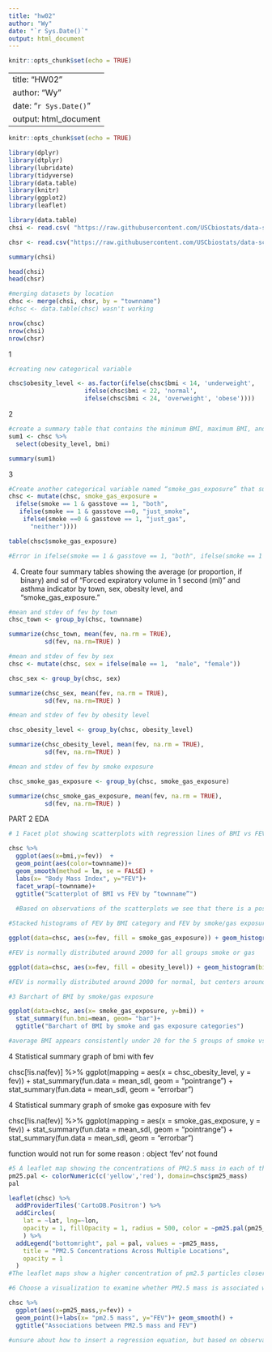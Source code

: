 ```yaml
---
title: "hw02"
author: "Wy"
date: "`r Sys.Date()`"
output: html_document
---
```


```r
knitr::opts_chunk$set(echo = TRUE)
```
---
title: "HW02"
author: "Wy"
date: "`r Sys.Date()`"
output: html_document
---

```r
knitr::opts_chunk$set(echo = TRUE)
```

```r
library(dplyr)
library(dtplyr)
library(lubridate)
library(tidyverse)
library(data.table)
library(knitr)
library(ggplot2)
library(leaflet)

```

```r
library(data.table)
chsi <- read.csv( "https://raw.githubusercontent.com/USCbiostats/data-science-data/master/01_chs/chs_individual.csv")

chsr <- read.csv("https://raw.githubusercontent.com/USCbiostats/data-science-data/master/01_chs/chs_regional.csv")
```

```r
summary(chsi)

head(chsi)
head(chsr)
```
```r
#merging datasets by location
chsc <- merge(chsi, chsr, by = "townname")
#chsc <- data.table(chsc) wasn't working

nrow(chsc)
nrow(chsi)
nrow(chsr)
```

1
```r
#creating new categorical variable 

chsc$obesity_level <- as.factor(ifelse(chsc$bmi < 14, 'underweight',
                     ifelse(chsc$bmi < 22, 'normal', 
                     ifelse(chsc$bmi < 24, 'overweight', 'obese'))))

```

2
```r
#create a summary table that contains the minimum BMI, maximum BMI, and the total number of observations per category.
sum1 <- chsc %>%
  select(obesity_level, bmi)

summary(sum1)

```

3
```r

#Create another categorical variable named “smoke_gas_exposure” that summarizes “Second Hand Smoke” and “Gas Stove.” The variable should have four categories in total.
chsc <- mutate(chsc, smoke_gas_exposure =
  ifelse(smoke == 1 & gasstove == 1, "both", 
   ifelse(smoke == 1 & gasstove ==0, "just_smoke", 
    ifelse(smoke ==0 & gasstove == 1, "just_gas",
      "neither"))))

table(chsc$smoke_gas_exposure)

#Error in ifelse(smoke == 1 & gasstove == 1, "both", ifelse(smoke == 1 & : object 'smoke' not found

```

4. Create four summary tables showing the average (or proportion, if binary) and sd of “Forced expiratory volume in 1 second (ml)” and asthma indicator by town, sex, obesity level, and “smoke_gas_exposure.”
```r

#mean and stdev of fev by town
chsc_town <- group_by(chsc, townname)

summarize(chsc_town, mean(fev, na.rm = TRUE),
          sd(fev, na.rm=TRUE) )

```


```r
#mean and stdev of fev by sex
chsc <- mutate(chsc, sex = ifelse(male == 1,  "male", "female"))

chsc_sex <- group_by(chsc, sex)

summarize(chsc_sex, mean(fev, na.rm = TRUE),
          sd(fev, na.rm=TRUE) )
```
```r
#mean and stdev of fev by obesity level

chsc_obesity_level <- group_by(chsc, obesity_level)

summarize(chsc_obesity_level, mean(fev, na.rm = TRUE),
          sd(fev, na.rm=TRUE) )
```

```r
#mean and stdev of fev by smoke exposure

chsc_smoke_gas_exposure <- group_by(chsc, smoke_gas_exposure)

summarize(chsc_smoke_gas_exposure, mean(fev, na.rm = TRUE),
          sd(fev, na.rm=TRUE) )
```



PART 2 EDA

```r
# 1 Facet plot showing scatterplots with regression lines of BMI vs FEV by “townname”.

chsc %>%
  ggplot(aes(x=bmi,y=fev))  +
  geom_point(aes(color=townname))+ 
  geom_smooth(method = lm, se = FALSE) +
  labs(x= "Body Mass Index", y="FEV")+
  facet_wrap(~townname)+
  ggtitle("Scatterplot of BMI vs FEV by “townname”")
 
  #Based on observations of the scatterplots we see that there is a positive relationship between BMI and FEV across different towns, which makes sense as bigger bodies in general have higher lung capacities thus forced expiratory volume.
```

```r
#Stacked histograms of FEV by BMI category and FEV by smoke/gas exposure. Use different color schemes than the ggplot default.

ggplot(data=chsc, aes(x=fev, fill = smoke_gas_exposure)) + geom_histogram(bins=30)+ scale_fill_brewer() #using a gradient palette

#FEV is normally distributed around 2000 for all groups smoke or gas

ggplot(data=chsc, aes(x=fev, fill = obesity_level)) + geom_histogram(bins=30)+ scale_fill_brewer() #using a gradient palette

#FEV is normally distributed around 2000 for normal, but centers around 1600 for underweight and 2200 for overweight/obese category. This makes sense given the relationship between general body size and lung volume

```

```r
#3 Barchart of BMI by smoke/gas exposure

ggplot(data=chsc, aes(x= smoke_gas_exposure, y=bmi)) +
  stat_summary(fun.bmi=mean, geom= "bar")+
  ggtitle("Barchart of BMI by smoke and gas exposure categories")

#average BMI appears consistently under 20 for the 5 groups of smoke vs gas exposure.  BMI appears lowest in the group that was subject to neither smoke or gas.
```


4 Statistical summary graph of bmi with fev


 chsc[!is.na(fev)] %>%
  ggplot(mapping = aes(x = chsc_obesity_level, y = fev)) + 
    stat_summary(fun.data = mean_sdl, geom = "pointrange") +
    stat_summary(fun.data = mean_sdl, geom = "errorbar") 


4 Statistical summary graph of smoke gas exposure with fev


  chsc[!is.na(fev)] %>%
  ggplot(mapping = aes(x = smoke_gas_exposure, y = fev)) + 
    stat_summary(fun.data = mean_sdl, geom = "pointrange") +
    stat_summary(fun.data = mean_sdl, geom = "errorbar") 

function would not run for some reason : object 'fev' not found
  

```r
#5 A leaflet map showing the concentrations of PM2.5 mass in each of the CHS communities.
pm25.pal <- colorNumeric(c('yellow','red'), domain=chsc$pm25_mass)
pal

leaflet(chsc) %>% 
  addProviderTiles('CartoDB.Positron') %>% 
  addCircles(
    lat = ~lat, lng=~lon,
    opacity = 1, fillOpacity = 1, radius = 500, color = ~pm25.pal(pm25_mass)
    ) %>%
  addLegend("bottomright", pal = pal, values = ~pm25_mass,
    title = "PM2.5 Concentrations Across Multiple Locations",
    opacity = 1
  )
#The leaflet maps show a higher concentration of pm2.5 particles closer to riverside and a lower concentration outside of the LA metropolitan area and closer to the coast. This is likely the result of pollution and trapping of particles within the central basins.
```



```r
#6 Choose a visualization to examine whether PM2.5 mass is associated with FEV.

chsc %>%
  ggplot(aes(x=pm25_mass,y=fev)) +
  geom_point()+labs(x= "pm2.5 mass", y="FEV")+ geom_smooth() +
  ggtitle("Associations between PM2.5 mass and FEV")

#unsure about how to insert a regression equation, but based on observation and the regression line alone, there seems to be a negative association between pm2.5 mass and FEV.  The relationship however appears very small. 
```


